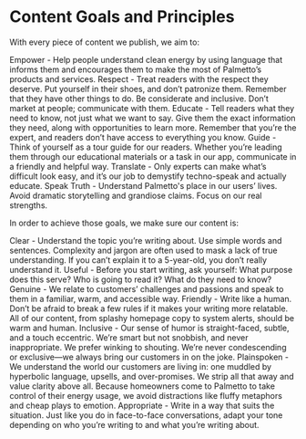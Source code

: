 <Meta title="Content/Goals and Principles" />

# Content Goals and Principles

<div className="mw-4xl">

With every piece of content we publish, we aim to:

Empower - Help people understand clean energy by using language that informs them and encourages them to make the most of Palmetto’s products and services.
Respect - Treat readers with the respect they deserve. Put yourself in their shoes, and don’t patronize them. Remember that they have other things to do. Be considerate and inclusive. Don’t market at people; communicate with them.
Educate - Tell readers what they need to know, not just what we want to say. Give them the exact information they need, along with opportunities to learn more. Remember that you’re the expert, and readers don’t have access to everything you know.
Guide - Think of yourself as a tour guide for our readers. Whether you’re leading them through our educational materials or a task in our app, communicate in a friendly and helpful way.
Translate - Only experts can make what’s difficult look easy, and it’s our job to demystify techno-speak and actually educate.
Speak Truth - Understand Palmetto's place in our users’ lives. Avoid dramatic storytelling and grandiose claims. Focus on our real strengths.

In order to achieve those goals, we make sure our content is:

Clear - Understand the topic you’re writing about. Use simple words and sentences. Complexity and jargon are often used to mask a lack of true understanding. If you can’t explain it to a 5-year-old, you don’t really understand it.
Useful - Before you start writing, ask yourself: What purpose does this serve? Who is going to read it? What do they need to know?
Genuine - We relate to customers’ challenges and passions and speak to them in a familiar, warm, and accessible way.
Friendly - Write like a human. Don’t be afraid to break a few rules if it makes your writing more relatable. All of our content, from splashy homepage copy to system alerts, should be warm and human.
Inclusive - Our sense of humor is straight-faced, subtle, and a touch eccentric. We’re smart but not snobbish, and never inappropriate. We prefer winking to shouting. We’re never condescending or exclusive—we always bring our customers in on the joke.
Plainspoken - We understand the world our customers are living in: one muddled by hyperbolic language, upsells, and over-promises. We strip all that away and value clarity above all. Because homeowners come to Palmetto to take control of their energy usage, we avoid distractions like fluffy metaphors and cheap plays to emotion.
Appropriate - Write in a way that suits the situation. Just like you do in face-to-face conversations, adapt your tone depending on who you’re writing to and what you’re writing about.

</div>
